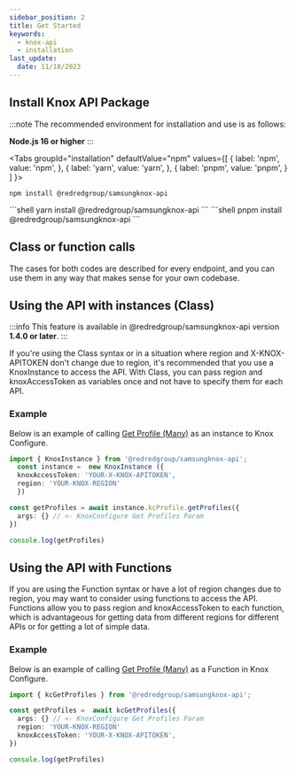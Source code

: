 ```yaml
---
sidebar_position: 2
title: Get Started
keywords:
  - knox-api
  - installation
last_update:
  date: 11/18/2023
---
```



## Install Knox API Package

:::note
The recommended environment for installation and use is as follows:

**Node.js 16 or higher**
:::


<Tabs
  groupId="installation"
  defaultValue="npm"
  values={[
    { label: 'npm', value: 'npm', },
    { label: 'yarn', value: 'yarn', },
    { label: 'pnpm', value: 'pnpm', }
  ]
}>
<TabItem value="npm">
```shell
npm install @redredgroup/samsungknox-api
```
</TabItem>

<TabItem value="yarn">
```shell
yarn install @redredgroup/samsungknox-api
```
</TabItem>

<TabItem value="pnpm">
```shell
pnpm install @redredgroup/samsungknox-api
```
</TabItem>
</Tabs>


## Class or function calls
The cases for both codes are described for every endpoint, and you can use them in any way that makes sense for your own codebase. 


## Using the API with instances (Class)

:::info
This feature is available in @redredgroup/samsungknox-api version **1.4.0 or later**.
:::

If you're using the Class syntax or in a situation where region and X-KNOX-APITOKEN don't change due to region, it's recommended that you use a KnoxInstance to access the API. With Class, you can pass region and knoxAccessToken as variables once and not have to specify them for each API.

### Example
Below is an example of calling [Get Profile (Many)][kc-get-profiles-url] as an instance to Knox Configure. 

```ts
import { KnoxInstance } from '@redredgroup/samsungknox-api';
  const instance =  new KnoxInstance ({
  knoxAccessToken: 'YOUR-X-KNOX-APITOKEN',
  region: 'YOUR-KNOX-REGION'
  })

const getProfiles = await instance.kcProfile.getProfiles({
  args: {} // <- KnoxConfigure Get Profiles Param
})

console.log(getProfiles)
```

## Using the API with Functions
If you are using the Function syntax or have a lot of region changes due to region, you may want to consider using functions to access the API. Functions allow you to pass region and knoxAccessToken to each function, which is advantageous for getting data from different regions for different APIs or for getting a lot of simple data.

### Example 
Below is an example of calling [Get Profile (Many)][kc-get-profiles-url] as a Function in Knox Configure. 
```ts
import { kcGetProfiles } from '@redredgroup/samsungknox-api';

const getProfiles =  await kcGetProfiles({
  args: {} // <- KnoxConfigure Get Profiles Param
  region: 'YOUR-KNOX-REGION'
  knoxAccessToken: 'YOUR-X-KNOX-APITOKEN',
})

console.log(getProfiles)
```

[kc-get-profiles-url]: /docs/knox-api/knox-configure/profiles/get-profiles